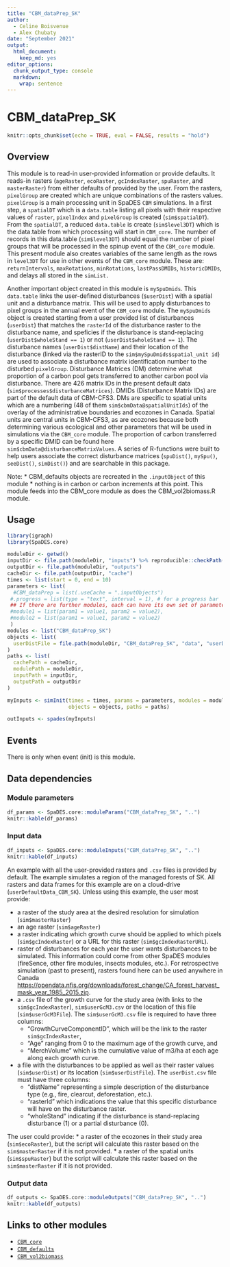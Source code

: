 ---
title: "CBM_dataPrep_SK"
author:
  - Celine Boisvenue
  - Alex Chubaty
date: "September 2021"
output:
  html_document:
    keep_md: yes
editor_options:
  chunk_output_type: console
  markdown: 
    wrap: sentence
---
# CBM_dataPrep_SK

```{r setup, include=FALSE}
knitr::opts_chunk$set(echo = TRUE, eval = FALSE, results = "hold")
```

## Overview

This module is to read-in user-provided information or provide defaults.
It reads-in rasters (`ageRaster`, `ecoRaster`, `gcIndexRaster`, `spuRaster`, and `masterRaster`) from either defaults of provided by the user.
From the rasters, `pixelGroup` are created which are unique combinations of the rasters values.
`pixelGroup` is a main processing unit in SpaDES `CBM` simulations.
In a first step, a `spatialDT` which is a `data.table` listing all pixels with their respective values of `raster`, `pixelIndex` and `pixelGroup` is created (`sim$spatialDT`).
From the `spatialDT`, a reduced `data.table` is create (`sim$level3DT`) which is the data.table from which processing will start in `CBM_core`.
The number of records in this data.table (`sim$level3DT`) should equal the number of pixel groups that will be processed in the spinup event of the `CBM_core` module.
This present module also creates variables of the same length as the rows in `level3DT` for use in other events of the `CBM_core` module.
These are: `returnIntervals`, `maxRotations`, `minRotations`, `lastPassDMIDs`, `historicDMIDs`, and delays all stored in the `simList.`

Another important object created in this module is `mySpuDmids`.
This `data.table` links the user-defined disturbances (`$userDist`) with a spatial unit and a disturbance matrix.
This will be used to apply disturbances to pixel groups in the annual event of the `CBM_core` module.
The `mySpuDmids` object is created starting from a user provided list of disturbances (`userDist`) that matches the `rasterId` of the disturbance raster to the disturbance name, and speficies if the disturbance is stand-replacing (`userDist$wholeStand == 1`) or not (`userDist$wholeStand == 1`).
The disturbance names (`userDist$distName`) and their location of the disturbance (linked via the rasterID to the `sim$mySpuDmids$spatial_unit id`) are used to associate a disturbance matrix identification number to the disturbed `pixelGroup`.
Disturbance Matrices (DM) determine what proportion of a carbon pool gets transferred to another carbon pool via disturbance.
There are 426 matrix IDs in the present default data (`sim$processes$disturbanceMatrices`).
DMIDs (Disturbance Matrix IDs) are part of the default data of CBM-CFS3.
DMs are specific to spatial units which are a numbering (48 of them `sim$cbmData@spatialUnitIds`) of the overlay of the administrative boundaries and ecozones in Canada.
Spatial units are central units in CBM-CFS3, as are ecozones because both determining various ecological and other parameters that will be used in simulations via the `CBM_core` module.
The proportion of carbon transferred by a specific DMID can be found here `sim$cbmData@disturbanceMatrixValues`.
A series of R-functions were built to help users associate the correct disturbance matrices (`spuDist()`, `mySpu()`, `seeDist()`, `simDist()`) and are searchable in this package.

Note: \* CBM_defaults objects are recreated in the `.inputObject` of this module \* nothing is in carbon or carbon increments at this point.
This module feeds into the CBM_core module as does the CBM_vol2biomass.R module.

## Usage

```{r module_dataprep_usage, eval=FALSE}
library(igraph)
library(SpaDES.core)

moduleDir <- getwd()
inputDir <- file.path(moduleDir, "inputs") %>% reproducible::checkPath(create = TRUE)
outputDir <- file.path(moduleDir, "outputs")
cacheDir <- file.path(outputDir, "cache")
times <- list(start = 0, end = 10)
parameters <- list(
  #CBM_dataPrep = list(.useCache = ".inputObjects")
 #.progress = list(type = "text", interval = 1), # for a progress bar
 ## If there are further modules, each can have its own set of parameters:
 #module1 = list(param1 = value1, param2 = value2),
 #module2 = list(param1 = value1, param2 = value2)
 )
modules <- list("CBM_dataPrep_SK")
objects <- list(
  userDistFile = file.path(moduleDir, "CBM_dataPrep_SK", "data", "userDist.csv")
)
paths <- list(
  cachePath = cacheDir,
  modulePath = moduleDir,
  inputPath = inputDir,
  outputPath = outputDir
)

myInputs <- simInit(times = times, params = parameters, modules = modules,
                    objects = objects, paths = paths)

outInputs <- spades(myInputs)
```

## Events

There is only when event (init) is this module.

## Data dependencies

### Module parameters

```{r moduleParams, echo = FALSE, eval = FALSE}
df_params <- SpaDES.core::moduleParams("CBM_dataPrep_SK", "..")
knitr::kable(df_params)
```

### Input data

```{r moduleInputs, echo = FALSE, eval = FALSE}
df_inputs <- SpaDES.core::moduleInputs("CBM_dataPrep_SK", "..")
knitr::kable(df_inputs)
```

An example with all the user-provided rasters and `.csv` files is provided by default.
The example simulates a region of the managed forests of SK.
All rasters and data frames for this example are on a cloud-drive (`userDefaultData_CBM_SK`).
Unless using this example, the user most provide:

-   a raster of the study area at the desired resolution for simulation (`sim$masterRaster`)
-   an age raster (`sim$ageRaster`)
-   a raster indicating which growth curve should be applied to which pixels (`sim$gcIndexRaster`) or a URL for this raster (`sim$gcIndexRasterURL`).
-   raster of disturbances for each year the user wants disturbances to be simulated. This information could come from other SpaDES modules (fireSence, other fire modules, insects modules, etc.). For retrospective simulation (past to present), rasters found here can be used anywhere in Canada <https://opendata.nfis.org/downloads/forest_change/CA_forest_harvest_mask_year_1985_2015.zip>.
-   a `.csv` file of the growth curve for the study area (with links to the `sim$gcIndexRaster`), `sim$userGcM3.csv` or the location of this file (`sim$userGcM3File`). The `sim$userGcM3.csv` file is required to have three columns:
    -   "GrowthCurveComponentID", which will be the link to the raster `sim$gcIndexRaster`,
    -   "Age" ranging from 0 to the maximum age of the growth curve, and
    -   "MerchVolume" which is the cumulative value of m3/ha at each age along each growth curve.
-   a file with the disturbances to be applied as well as their raster values (`sim$userDist`) or its location (`sim$userDistFile`). The `userDist.csv` file must have three columns:
    -   "distName" representing a simple description of the disturbance type (e.g., fire, clearcut, deforestation, etc.).
    -   "rasterId" which indications the value that this specific disturbance will have on the disturbance raster.
    -   "wholeStand" indicating if the disturbance is stand-replacing disturbance (1) or a partial disturbance (0).

The user could provide: \* a raster of the ecozones in their study area (`sim$ecoRaster`), but the script will calculate this raster based on the `sim$masterRaster` if it is not provided.
\* a raster of the spatial units (`sim$spuRaster`) but the script will calculate this raster based on the `sim$masterRaster` if it is not provided.

### Output data

```{r moduleOutputs, echo = FALSE, eval = FALSE}
df_outputs <- SpaDES.core::moduleOutputs("CBM_dataPrep_SK", "..")
knitr::kable(df_outputs)
```

## Links to other modules

-   [`CBM_core`](https://github.com/PredictiveEcology/CBM_core)
-   [`CBM_defaults`](https://github.com/PredictiveEcology/CBM_defaults)
-   [`CBM_vol2biomass`](https://github.com/PredictiveEcology/CBM_vol2biomass)
